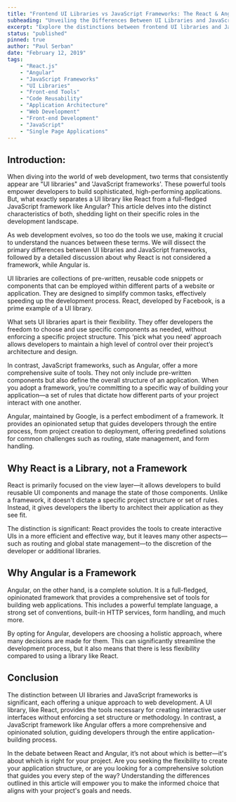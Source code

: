 ```yaml
---
title: "Frontend UI Libraries vs JavaScript Frameworks: The React & Angular Debate"
subheading: "Unveiling the Differences Between UI Libraries and JavaScript Frameworks, with a Close Look at React and Angular"
excerpt: "Explore the distinctions between frontend UI libraries and JavaScript frameworks, and understand why React is considered a library while Angular is classified as a framework."
status: "published"
pinned: true
author: "Paul Serban"
date: "February 12, 2019"
tags:
    - "React.js"
    - "Angular"
    - "JavaScript Frameworks"
    - "UI Libraries"
    - "Front-end Tools"
    - "Code Reusability"
    - "Application Architecture"
    - "Web Development"
    - "Front-end Development"
    - "JavaScript"
    - "Single Page Applications"
---
```


## Introduction:

When diving into the world of web development, two terms that consistently appear are "UI libraries" and 'JavaScript frameworks'. These powerful tools empower developers to build sophisticated, high-performing applications. But, what exactly separates a UI library like React from a full-fledged JavaScript framework like Angular? This article delves into the distinct characteristics of both, shedding light on their specific roles in the development landscape.

As web development evolves, so too do the tools we use, making it crucial to understand the nuances between these terms. We will dissect the primary differences between UI libraries and JavaScript frameworks, followed by a detailed discussion about why React is not considered a framework, while Angular is.

<Heading
    mainText="UI Libraries"
    subheadingText="A Closer Look"
    hasSeparator={true}
    level={2}
/>

UI libraries are collections of pre-written, reusable code snippets or components that can be employed within different parts of a website or application. They are designed to simplify common tasks, effectively speeding up the development process. React, developed by Facebook, is a prime example of a UI library.

What sets UI libraries apart is their flexibility. They offer developers the freedom to choose and use specific components as needed, without enforcing a specific project structure. This ‘pick what you need’ approach allows developers to maintain a high level of control over their project’s architecture and design.

<Heading
    mainText="JavaScript Frameworks"
    subheadingText="More Than Just Components"
    hasSeparator={true}
    level={2}
/>

In contrast, JavaScript frameworks, such as Angular, offer a more comprehensive suite of tools. They not only include pre-written components but also define the overall structure of an application. When you adopt a framework, you’re committing to a specific way of building your application—a set of rules that dictate how different parts of your project interact with one another.

Angular, maintained by Google, is a perfect embodiment of a framework. It provides an opinionated setup that guides developers through the entire process, from project creation to deployment, offering predefined solutions for common challenges such as routing, state management, and form handling.

## Why React is a Library, not a Framework

React is primarily focused on the view layer—it allows developers to build reusable UI components and manage the state of those components. Unlike a framework, it doesn't dictate a specific project structure or set of rules. Instead, it gives developers the liberty to architect their application as they see fit.

The distinction is significant: React provides the tools to create interactive UIs in a more efficient and effective way, but it leaves many other aspects—such as routing and global state management—to the discretion of the developer or additional libraries.

## Why Angular is a Framework

Angular, on the other hand, is a complete solution. It is a full-fledged, opinionated framework that provides a comprehensive set of tools for building web applications. This includes a powerful template language, a strong set of conventions, built-in HTTP services, form handling, and much more.

By opting for Angular, developers are choosing a holistic approach, where many decisions are made for them. This can significantly streamline the development process, but it also means that there is less flexibility compared to using a library like React.

## Conclusion

The distinction between UI libraries and JavaScript frameworks is significant, each offering a unique approach to web development. A UI library, like React, provides the tools necessary for creating interactive user interfaces without enforcing a set structure or methodology. In contrast, a JavaScript framework like Angular offers a more comprehensive and opinionated solution, guiding developers through the entire application-building process.

In the debate between React and Angular, it’s not about which is better—it's about which is right for your project. Are you seeking the flexibility to create your application structure, or are you looking for a comprehensive solution that guides you every step of the way? Understanding the differences outlined in this article will empower you to make the informed choice that aligns with your project's goals and needs.
